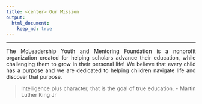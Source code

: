 ```yaml
---
title: <center> Our Mission
output: 
  html_document:
    keep_md: true
---
```

<style type="text/css">
.main-container {
  max-width: 65%;
  margin-left: auto;
  margin-right: auto;
}
</style>
 
***
<style>
body {
text-align: justify}
</style>

The McLeadership Youth and Mentoring Foundation is a nonprofit organization created for helping scholars advance their education, while challenging them to grow in their personal life! We believe that every child has a purpose and we are dedicated to helping children navigate life and discover that purpose.

> Intelligence plus character, that is the goal of true education.  - Martin Luther King Jr